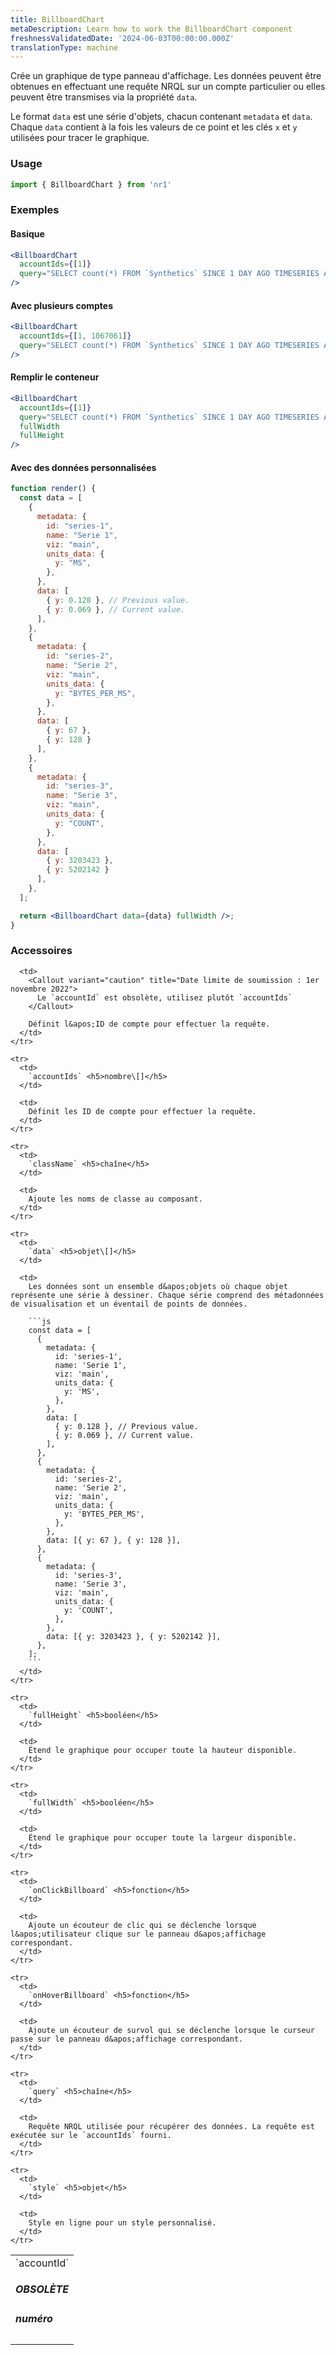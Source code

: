 ```yaml
---
title: BillboardChart
metaDescription: Learn how to work the BillboardChart component
freshnessValidatedDate: '2024-06-03T00:00:00.000Z'
translationType: machine
---
```


Crée un graphique de type panneau d&apos;affichage. Les données peuvent être obtenues en effectuant une requête NRQL sur un compte particulier ou elles peuvent être transmises via la propriété `data`.

Le format `data` est une série d&apos;objets, chacun contenant `metadata` et `data`. Chaque `data` contient à la fois les valeurs de ce point et les clés `x` et `y` utilisées pour tracer le graphique.

### Usage

```js
import { BillboardChart } from 'nr1'
```

### Exemples

#### Basique

```jsx
<BillboardChart
  accountIds={[1]}
  query="SELECT count(*) FROM `Synthetics` SINCE 1 DAY AGO TIMESERIES AUTO FACET jobType"
/>
```

#### Avec plusieurs comptes

```jsx
<BillboardChart
  accountIds={[1, 1067061]}
  query="SELECT count(*) FROM `Synthetics` SINCE 1 DAY AGO TIMESERIES AUTO FACET jobType"
/>
```

#### Remplir le conteneur

```jsx
<BillboardChart
  accountIds={[1]}
  query="SELECT count(*) FROM `Synthetics` SINCE 1 DAY AGO TIMESERIES AUTO FACET jobType"
  fullWidth
  fullHeight
/>
```

#### Avec des données personnalisées

```jsx
function render() {
  const data = [
    {
      metadata: {
        id: "series-1",
        name: "Serie 1",
        viz: "main",
        units_data: {
          y: "MS",
        },
      },
      data: [
        { y: 0.128 }, // Previous value.
        { y: 0.069 }, // Current value.
      ],
    },
    {
      metadata: {
        id: "series-2",
        name: "Serie 2",
        viz: "main",
        units_data: {
          y: "BYTES_PER_MS",
        },
      },
      data: [
        { y: 67 }, 
        { y: 128 }
      ],
    },
    {
      metadata: {
        id: "series-3",
        name: "Serie 3",
        viz: "main",
        units_data: {
          y: "COUNT",
        },
      },
      data: [
        { y: 3203423 }, 
        { y: 5202142 }
      ],
    },
  ];

  return <BillboardChart data={data} fullWidth />;
}
```

### Accessoires

<table>
  <tbody>
    <tr>
      <td>
        `accountId` <h5>OBSOLÈTE</h5> <h5>numéro</h5>
      </td>

      <td>
        <Callout variant="caution" title="Date limite de soumission : 1er novembre 2022">
          Le `accountId` est obsolète, utilisez plutôt `accountIds`
        </Callout>

        Définit l&apos;ID de compte pour effectuer la requête.
      </td>
    </tr>

    <tr>
      <td>
        `accountIds` <h5>nombre\[]</h5>
      </td>

      <td>
        Définit les ID de compte pour effectuer la requête.
      </td>
    </tr>

    <tr>
      <td>
        `className` <h5>chaîne</h5>
      </td>

      <td>
        Ajoute les noms de classe au composant.
      </td>
    </tr>

    <tr>
      <td>
        `data` <h5>objet\[]</h5>
      </td>

      <td>
        Les données sont un ensemble d&apos;objets où chaque objet représente une série à dessiner. Chaque série comprend des métadonnées de visualisation et un éventail de points de données.

        ```js
        const data = [
          {
            metadata: {
              id: 'series-1',
              name: 'Serie 1',
              viz: 'main',
              units_data: {
                y: 'MS',
              },
            },
            data: [
              { y: 0.128 }, // Previous value.
              { y: 0.069 }, // Current value.
            ],
          },
          {
            metadata: {
              id: 'series-2',
              name: 'Serie 2',
              viz: 'main',
              units_data: {
                y: 'BYTES_PER_MS',
              },
            },
            data: [{ y: 67 }, { y: 128 }],
          },
          {
            metadata: {
              id: 'series-3',
              name: 'Serie 3',
              viz: 'main',
              units_data: {
                y: 'COUNT',
              },
            },
            data: [{ y: 3203423 }, { y: 5202142 }],
          },
        ];
        ```
      </td>
    </tr>

    <tr>
      <td>
        `fullHeight` <h5>booléen</h5>
      </td>

      <td>
        Étend le graphique pour occuper toute la hauteur disponible.
      </td>
    </tr>

    <tr>
      <td>
        `fullWidth` <h5>booléen</h5>
      </td>

      <td>
        Étend le graphique pour occuper toute la largeur disponible.
      </td>
    </tr>

    <tr>
      <td>
        `onClickBillboard` <h5>fonction</h5>
      </td>

      <td>
        Ajoute un écouteur de clic qui se déclenche lorsque l&apos;utilisateur clique sur le panneau d&apos;affichage correspondant.
      </td>
    </tr>

    <tr>
      <td>
        `onHoverBillboard` <h5>fonction</h5>
      </td>

      <td>
        Ajoute un écouteur de survol qui se déclenche lorsque le curseur passe sur le panneau d&apos;affichage correspondant.
      </td>
    </tr>

    <tr>
      <td>
        `query` <h5>chaîne</h5>
      </td>

      <td>
        Requête NRQL utilisée pour récupérer des données. La requête est exécutée sur le `accountIds` fourni.
      </td>
    </tr>

    <tr>
      <td>
        `style` <h5>objet</h5>
      </td>

      <td>
        Style en ligne pour un style personnalisé.
      </td>
    </tr>
  </tbody>
</table>